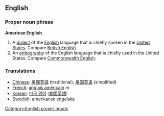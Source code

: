 ==English==
===Proper noun phrase===
'''American English'''
# A [[dialect]] of the [[English]] language that is chiefly spoken in the [[United States]].  Compare [[British English]].
# An [[orthography]] of the English language that is chiefly used in the United States.  Compare [[Commonwealth English]].

===Translations===
*[[Chinese]]: [[美國英語]] (traditional); [[美国英语]] (simplified)
*[[French]]: [[anglais américain]] ''m''
*[[Korean]]: [[미국 영어]] ([[美國英語]])
*[[Swedish]]: [[amerikansk engelska]]

{{Wikipedia}}

[[Category:English proper nouns]]